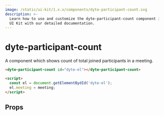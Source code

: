 ```yaml
---
image: /static/ui-kit/1.x.x/components/dyte-participant-count.svg
description: >-
  Learn how to use and customize the dyte-participant-count component in Dyte's
  UI Kit with our detailed documentation.
---
```


# dyte-participant-count

A component which shows count of total joined participants in a meeting.

```html
<dyte-participant-count id="dyte-el"></dyte-participant-count>

<script>
  const el = document.getElementBydId('dyte-el');
  el.meeting = meeting;
</script>
```

## Props

<PropsTable of="dyte-participant-count" />

<head>
  <title>UI Kit dyte-participant-count</title>
</head>
